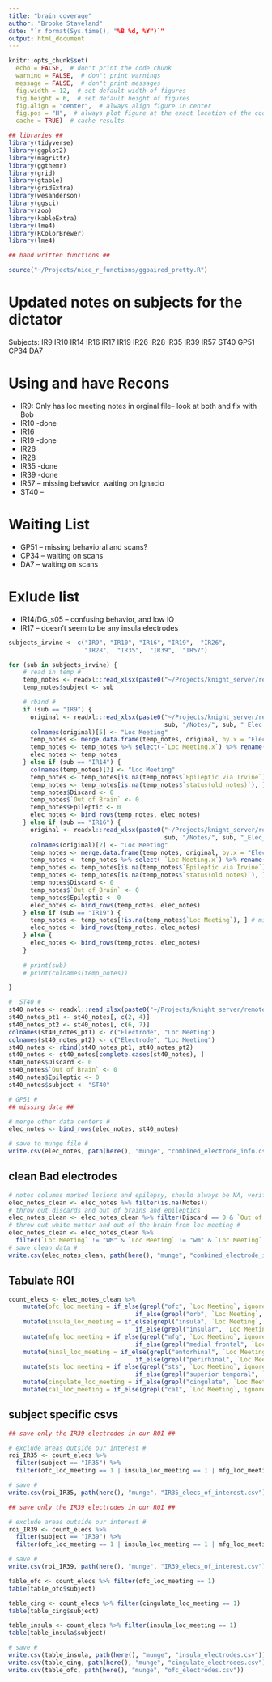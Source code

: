 ```yaml
---
title: "brain coverage"
author: "Brooke Staveland"
date: "`r format(Sys.time(), "%B %d, %Y")`"
output: html_document
---
```


```r
knitr::opts_chunk$set(
  echo = FALSE,  # don"t print the code chunk
  warning = FALSE,  # don"t print warnings
  message = FALSE,  # don"t print messages
  fig.width = 12,  # set default width of figures
  fig.height = 6,  # set default height of figures
  fig.align = "center",  # always align figure in center
  fig.pos = "H",  # always plot figure at the exact location of the code chunk
  cache = TRUE)  # cache results

## libraries ##
library(tidyverse)
library(ggplot2)
library(magrittr)
library(ggthemr)
library(grid)
library(gtable)
library(gridExtra)
library(wesanderson)
library(ggsci)
library(zoo)
library(kableExtra)
library(lme4)
library(RColorBrewer)
library(lme4)

## hand written functions ##

source("~/Projects/nice_r_functions/ggpaired_pretty.R")

```

# Updated notes on subjects for the dictator

Subjects: IR9  IR10  IR14  IR16  IR17  IR19  IR26  IR28  IR35  IR39  IR57 ST40 GP51 CP34 DA7

# Using and have Recons
* IR9: Only has loc meeting notes in orginal file-- look at both and fix with Bob
* IR10 -done
* IR16
* IR19 -done
* IR26
* IR28
* IR35 -done
* IR39 -done
* IR57 -- missing behavior, waiting on Ignacio
* ST40 -- 

# Waiting List

* GP51 -- missing behavioral and scans?
* CP34 -- waiting on scans
* DA7  -- waiting on scans

# Exlude list

* IR14/DG_s05 -- confusing behavior, and low IQ
* IR17 -- doesn't seem to be any insula electrodes


```r

subjects_irvine <- c("IR9", "IR10", "IR16", "IR19",  "IR26",
                     "IR28",  "IR35",  "IR39",  "IR57")

for (sub in subjects_irvine) {
    # read in temp #
    temp_notes <- readxl::read_xlsx(paste0("~/Projects/knight_server/remote/ecog/DATA_FOLDER/Irvine/", sub, "/Notes/", sub, "_Elec_Notes.xlsx"))
    temp_notes$subject <- sub

    # rbind #
    if (sub == "IR9") {
      original <- readxl::read_xlsx(paste0("~/Projects/knight_server/remote/ecog/DATA_FOLDER/Irvine/",
                                           sub, "/Notes/", sub, "_Elec_Notes_original.xlsx"))
      colnames(original)[5] <- "Loc Meeting"
      temp_notes <- merge.data.frame(temp_notes, original, by.x = "Electrode", by.y = "contact")
      temp_notes <- temp_notes %>% select(-`Loc Meeting.x`) %>% rename(`Loc Meeting` = `Loc Meeting.y`)
      elec_notes <- temp_notes
    } else if (sub == "IR14") {
      colnames(temp_notes)[2] <- "Loc Meeting"
      temp_notes <- temp_notes[is.na(temp_notes$`Epileptic via Irvine`), ] # we want only blanks here, same as below
      temp_notes <- temp_notes[is.na(temp_notes$`status(old notes)`), ]
      temp_notes$Discard <- 0
      temp_notes$`Out of Brain` <- 0
      temp_notes$Epileptic <- 0
      elec_notes <- bind_rows(temp_notes, elec_notes)
    } else if (sub == "IR16") {
      original <- readxl::read_xlsx(paste0("~/Projects/knight_server/remote/ecog/DATA_FOLDER/Irvine/",
                                           sub, "/Notes/", sub, "_Elec_Notes_old.xlsx"))
      colnames(original)[2] <- "Loc Meeting"
      temp_notes <- merge.data.frame(temp_notes, original, by.x = "Electrode", by.y = "contact")
      temp_notes <- temp_notes %>% select(-`Loc Meeting.x`) %>% rename(`Loc Meeting` = `Loc Meeting.y`)
      temp_notes <- temp_notes[is.na(temp_notes$`Epileptic via Irvine`), ] # we want only blanks here, same as below
      temp_notes <- temp_notes[is.na(temp_notes$`status(old notes)`), ]
      temp_notes$Discard <- 0
      temp_notes$`Out of Brain` <- 0
      temp_notes$Epileptic <- 0
      elec_notes <- bind_rows(temp_notes, elec_notes)
    } else if (sub == "IR19") {
      temp_notes <- temp_notes[!is.na(temp_notes$`Loc Meeting`), ] # missing some localization data, Richard to fix, but for now exclude
      elec_notes <- bind_rows(temp_notes, elec_notes)
    } else {  
      elec_notes <- bind_rows(temp_notes, elec_notes)
    }
    
    # print(sub)
    # print(colnames(temp_notes))

}

#  ST40 #
st40_notes <- readxl::read_xlsx(paste0("~/Projects/knight_server/remote/ecog/DATA_FOLDER/Stanford/ST40/Notes/ST40_elecs_notes_Bob_meeting_2016_02_18.xlsx"))
st40_notes_pt1 <- st40_notes[, c(2, 4)]
st40_notes_pt2 <- st40_notes[, c(6, 7)]
colnames(st40_notes_pt1) <- c("Electrode", "Loc Meeting")
colnames(st40_notes_pt2) <- c("Electrode", "Loc Meeting")
st40_notes <- rbind(st40_notes_pt1, st40_notes_pt2)
st40_notes <- st40_notes[complete.cases(st40_notes), ]
st40_notes$Discard <- 0
st40_notes$`Out of Brain` <- 0
st40_notes$Epileptic <- 0
st40_notes$subject <- "ST40"

# GP51 #
## missing data ##

# merge other data centers #
elec_notes <- bind_rows(elec_notes, st40_notes)

# save to munge file #
write.csv(elec_notes, path(here(), "munge", "combined_electrode_info.csv"))

```

## clean Bad electrodes

```r

# notes columns marked lesions and epilepsy, should always be NA, verified on March 17 #
elec_notes_clean <- elec_notes %>% filter(is.na(Notes))
# throw out discards and out of brains and epileptics
elec_notes_clean <- elec_notes_clean %>% filter(Discard == 0 & `Out of Brain` == 0 & Epileptic == 0)
# throw out white matter and out of the brain from loc meeting #
elec_notes_clean <- elec_notes_clean %>% 
  filter(`Loc Meeting` != "WM" & `Loc Meeting` != "wm" & `Loc Meeting` != "out" & `Loc Meeting` != "out of brain" & `Loc Meeting` != "ventricle")
# save clean data #
write.csv(elec_notes_clean, path(here(), "munge", "combined_electrode_info_cleaned.csv"))

```


## Tabulate ROI


```r

count_elecs <- elec_notes_clean %>%
    mutate(ofc_loc_meeting = if_else(grepl("ofc", `Loc Meeting`, ignore.case = T), 1, 
                                   if_else(grepl("orb", `Loc Meeting`, ignore.case = T), 1, 0))) %>%
    mutate(insula_loc_meeting = if_else(grepl("insula", `Loc Meeting`, ignore.case = T), 1, 
                                   if_else(grepl("insular", `Loc Meeting`, ignore.case = T), 1, 0))) %>%
    mutate(mfg_loc_meeting = if_else(grepl("mfg", `Loc Meeting`, ignore.case = T), 1, 
                                   if_else(grepl("medial frontal", `Loc Meeting`, ignore.case = T), 1, 0))) %>%
    mutate(hinal_loc_meeting = if_else(grepl("entorhinal", `Loc Meeting`, ignore.case = T), 1, 
                                   if_else(grepl("perirhinal", `Loc Meeting`, ignore.case = T), 1, 0))) %>%
    mutate(sts_loc_meeting = if_else(grepl("sts", `Loc Meeting`, ignore.case = T), 1, 
                                   if_else(grepl("superior temporal", `Loc Meeting`, ignore.case = T), 1, 0))) %>%
    mutate(cingulate_loc_meeting = if_else(grepl("cingulate", `Loc Meeting`, ignore.case = T), 1, 0)) %>%
    mutate(ca1_loc_meeting = if_else(grepl("ca1", `Loc Meeting`, ignore.case = T), 1, 0))


```

## subject specific csvs 

```r
## save only the IR39 electrodes in our ROI ##

# exclude areas outside our interest #
roi_IR35 <- count_elecs %>%
  filter(subject == "IR35") %>%
  filter(ofc_loc_meeting == 1 | insula_loc_meeting == 1 | mfg_loc_meeting == 1 | hinal_loc_meeting == 1 | sts_loc_meeting == 1 | cingulate_loc_meeting == 1 | ca1_loc_meeting == 1 )

# save #
write.csv(roi_IR35, path(here(), "munge", "IR35_elecs_of_interest.csv"))
```

```r

## save only the IR39 electrodes in our ROI ##

# exclude areas outside our interest #
roi_IR39 <- count_elecs %>%
  filter(subject == "IR39") %>%
  filter(ofc_loc_meeting == 1 | insula_loc_meeting == 1 | mfg_loc_meeting == 1 | hinal_loc_meeting == 1 | sts_loc_meeting == 1 | cingulate_loc_meeting == 1 | ca1_loc_meeting == 1 )

# save #
write.csv(roi_IR39, path(here(), "munge", "IR39_elecs_of_interest.csv"))
```

```r

table_ofc <- count_elecs %>% filter(ofc_loc_meeting == 1)
table(table_ofc$subject)

table_cing <- count_elecs %>% filter(cingulate_loc_meeting == 1)
table(table_cing$subject)

table_insula <- count_elecs %>% filter(insula_loc_meeting == 1)
table(table_insula$subject)

# save #
write.csv(table_insula, path(here(), "munge", "insula_electrodes.csv"))
write.csv(table_cing, path(here(), "munge", "cingulate_electrodes.csv"))
write.csv(table_ofc, path(here(), "munge", "ofc_electrodes.csv"))
```


